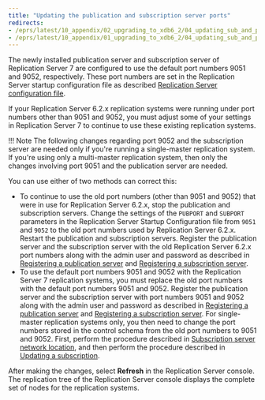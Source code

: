 ```yaml
---
title: "Updating the publication and subscription server ports"
redirects:
- /eprs/latest/10_appendix/02_upgrading_to_xdb6_2/04_updating_sub_and_pub_ports/
- /eprs/latest/10_appendix/01_upgrading_to_xdb6_2/04_updating_sub_and_pub_ports/
---
```


<div id="updating_sub_and_pub_ports" class="registered_link"></div>

The newly installed publication server and subscription server of Replication Server 7 are configured to use the default port numbers 9051 and 9052, respectively. These port numbers are set in the Replication Server startup configuration file as described [Replication Server configuration file](../../02_overview/03_replication_server_components_and_architecture/01_physical_components/#xdb_replication_conf_file).

If your Replication Server 6.2.x replication systems were running under port numbers other than 9051 and 9052, you must adjust some of your settings in Replication Server 7 to continue to use these existing replication systems.

!!! Note
    The following changes regarding port 9052 and the subscription server are needed only if you're running a single-master replication system. If you're using only a multi-master replication system, then only the changes involving port 9051 and the publication server are needed.

You can use either of two methods can correct this:

-   To continue to use the old port numbers (other than 9051 and 9052) that were in use for Replication Server 6.2.x, stop the publication and subscription servers. Change the settings of the `PUBPORT` and `SUBPORT` parameters in the Replication Server Startup Configuration file from `9051` and `9052` to the old port numbers used by Replication Server 6.2.x. Restart the publication and subscription servers. Register the publication server and the subscription server with the old Replication Server 6.2.x port numbers along with the admin user and password as described in [Registering a publication server](../../05_smr_operation/02_creating_publication/01_registering_publication_server/#registering_publication_server) and [Registering a subscription server](../../05_smr_operation/03_creating_subscription/01_registering_subscription_server/#registering_subscription_server).
-   To use the default port numbers 9051 and 9052 with the Replication Server 7 replication systems, you must replace the old port numbers with the default port numbers 9051 and 9052. Register the publication server and the subscription server with port numbers 9051 and 9052 along with the admin user and password as described in [Registering a publication server](../../05_smr_operation/02_creating_publication/01_registering_publication_server/#registering_publication_server) and [Registering a subscription server](../../05_smr_operation/03_creating_subscription/01_registering_subscription_server/#registering_subscription_server). For single-master replication systems only, you then need to change the port numbers stored in the control schema from the old port numbers to 9051 and 9052. First, perform the procedure described in [Subscription server network location](../../07_common_operations/06_managing_publication/01_updating_publication_server/#sub_server_network_loc), and then perform the procedure described in [Updating a subscription](../../05_smr_operation/05_managing_subscription/#updating-a-subscription).

After making the changes, select **Refresh** in the Replication Server console. The replication tree of the Replication Server console displays the complete set of nodes for the replication systems.
